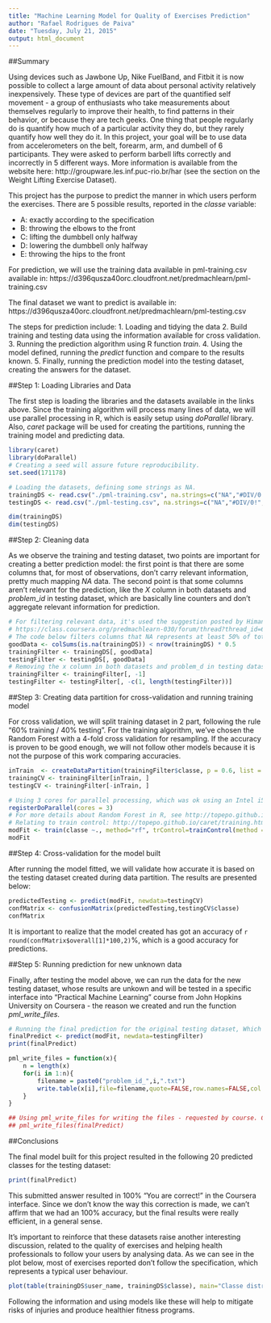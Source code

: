 ```yaml
---
title: "Machine Learning Model for Quality of Exercises Prediction"
author: "Rafael Rodrigues de Paiva"
date: "Tuesday, July 21, 2015"
output: html_document
---
```


##Summary

Using devices such as Jawbone Up, Nike FuelBand, and Fitbit it is now possible to collect a large amount of data about personal activity relatively inexpensively. These type of devices are part of the quantified self movement - a group of enthusiasts who take measurements about themselves regularly to improve their health, to find patterns in their behavior, or because they are tech geeks. One thing that people regularly do is quantify how much of a particular activity they do, but they rarely quantify how well they do it. In this project, your goal will be to use data from accelerometers on the belt, forearm, arm, and dumbell of 6 participants. They were asked to perform barbell lifts correctly and incorrectly in 5 different ways. More information is available from the website here: http://groupware.les.inf.puc-rio.br/har (see the section on the Weight Lifting Exercise Dataset).

This project has the purpose to predict the manner in which users perform the exercises. There are 5 possible results, reported in the $classe$ variable:

* A: exactly according to the specification
* B: throwing the elbows to the front
* C: lifting the dumbbell only halfway
* D: lowering the dumbbell only halfway
* E: throwing the hips to the front

For prediction, we will use the training data available in pml-training.csv available in:
https://d396qusza40orc.cloudfront.net/predmachlearn/pml-training.csv

The final dataset we want to predict is available in: 
https://d396qusza40orc.cloudfront.net/predmachlearn/pml-testing.csv

The steps for prediction include:
1. Loading and tidying the data
2. Build training and testing data using the information available for cross validation.
3. Running the prediction algorithm using R function $train$.
4. Using the model defined, running the $predict$ function and compare to the results known.
5. Finally, running the prediction model into the testing dataset, creating the answers for the dataset.

##Step 1: Loading Libraries and Data

The first step is loading the libraries and the datasets available in the links above. Since the training algorithm will process many lines of data, we will use parallel processing in R, which is easily setup using $doParallel$ library. Also, $caret$ package will be used for creating the partitions, running the training model and predicting data.
```r
library(caret)
library(doParallel)
# Creating a seed will assure future reproducibility.
set.seed(171178)

# Loading the datasets, defining some strings as NA. 
trainingDS <- read.csv("./pml-training.csv", na.strings=c("NA","#DIV/0!", ""))
testingDS <- read.csv("./pml-testing.csv", na.strings=c("NA","#DIV/0!", ""))

dim(trainingDS)
dim(testingDS)

```

##Step 2: Cleaning data

As we observe the training and testing dataset, two points are important for creating a better prediction model: the first point is that there are some columns that, for most of observations, don't carry relevant information, pretty much mapping $NA$ data. The second point is that some columns aren't relevant for the prediction, like the $X$ column in both datasets and $problem\_id$ in testing dataset, which are basically line counters and don't aggregate relevant information for prediction.

```r

# For filtering relevant data, it's used the suggestion posted by Himanshu Rawat in
# https://class.coursera.org/predmachlearn-030/forum/thread?thread_id=61
# The code below filters columns that NA represents at least 50% of total data.
goodData <- colSums(is.na(trainingDS)) < nrow(trainingDS) * 0.5
trainingFilter <- trainingDS[, goodData]
testingFilter <- testingDS[, goodData]
# Removing the x column in both datasets and problem_d in testing dataset.
trainingFilter <- trainingFilter[, -1]
testingFilter <- testingFilter[, -c(1, length(testingFilter))]

```

##Step 3: Creating data partition for cross-validation and running training model

For cross validation, we will split training dataset in 2 part, following the rule "60% training / 40% testing". For the training algorithm, we've chosen the Random Forest with a 4-fold cross validation for resampling. If the accuracy is proven to be good enough, we will not follow other models because it is not the purpose of this work comparing accuracies.

```r
inTrain  <- createDataPartition(trainingFilter$classe, p = 0.6, list = FALSE)
trainingCV <- trainingFilter[inTrain, ]
testingCV <- trainingFilter[-inTrain, ]

# Using 3 cores for parallel processing, which was ok using an Intel i5 CPU and 6GB RAM.
registerDoParallel(cores = 3)
# For more details about Random Forest in R, see http://topepo.github.io/caret/Random_Forest.html
# Relating to train control: http://topepo.github.io/caret/training.html#custom
modFit <- train(classe ~., method="rf", trControl=trainControl(method = "cv", number = 4), data=trainingCV)
modFit
```

##Step 4: Cross-validation for the model built

After running the model fitted, we will validate how accurate it is based on the testing dataset created during data partition. The results are presented below:

```r
predictedTesting <- predict(modFit, newdata=testingCV)
confMatrix <- confusionMatrix(predictedTesting,testingCV$classe)
confMatrix
```

It is important to realize that the model created has got an accuracy of `r round(confMatrix$overall[1]*100,2)`%, which is a good accuracy for predictions.

##Step 5: Running prediction for new unknown data

Finally, after testing the model above, we can run the data for the new testing dataset, whose results are unkown and will be tested in a specific interface into "Practical Machine Learning" course from John Hopkins University on Coursera - the reason we created and run the function $pml\_write\_files$.

```r

# Running the final prediction for the original testing dataset, Which contains 20 observations to be predicted.
finalPredict <- predict(modFit, newdata=testingFilter)
print(finalPredict)

pml_write_files = function(x){
    n = length(x)
    for(i in 1:n){
        filename = paste0("problem_id_",i,".txt")
        write.table(x[i],file=filename,quote=FALSE,row.names=FALSE,col.names=FALSE)
    }
}

## Using pml_write_files for writing the files - requested by course. Commented after the first execution for not repeating every time.
## pml_write_files(finalPredict)
```

##Conclusions

The final model built for this project resulted in the following 20 predicted classes for the testing dataset:
```r
print(finalPredict)
```

This submitted answer resulted in 100% "You are correct!" in the Coursera interface. Since we don't know the way this correction is made, we can't affirm that we had an 100% accuracy, but the final results were really efficient, in a general sense.

It's important to reinforce that these datasets raise another interesting discussion, related to the quality of exercises and helping health professionals to follow your users by analysing data. As we can see in the plot below, most of exercises reported don't follow the specification, which represents a typical user behaviour.

```r
plot(table(trainingDS$user_name, trainingDS$classe), main="Classe distribution by User")
```

Following the information and using models like these will help to mitigate risks of injuries  and produce healthier fitness programs.